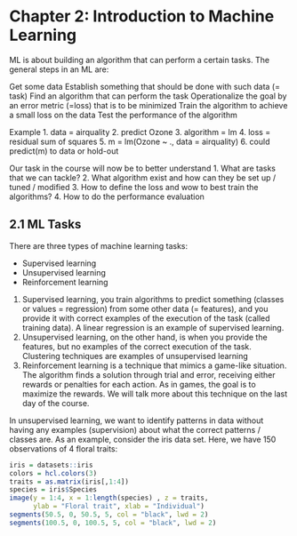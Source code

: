 # Chapter 2: Introduction to Machine Learning
ML is about building an algorithm that can perform a certain tasks. The general steps in an ML are:

Get some data
Establish something that should be done with such data (= task)
Find an algorithm that can perform the task
Operationalize the goal by an error metric (=loss) that is to be minimized
Train the algorithm to achieve a small loss on the data
Test the performance of the algorithm


Example
1. data = airquality
2. predict Ozone
3. algorithm = lm
4. loss = residual sum of squares
5. m = lm(Ozone ~ ., data = airquality)
6. could predict(m) to data or hold-out

Our task in the course will now be to better understand
1. What are tasks that we can tackle?
2. What algorithm exist and how can they be set up / tuned / modified
3. How to define the loss and wow to best train the algorithms?
4. How to do the performance evaluation

## 2.1 ML Tasks
There are three types of machine learning tasks:

* Supervised learning
* Unsupervised learning
* Reinforcement learning

1) Supervised learning, you train algorithms to predict something (classes or values = regression) from some other data (= features), and you provide it with correct examples of the execution of the task (called training data). A linear regression is an example of supervised learning.
2) Unsupervised learning, on the other hand, is when you provide the features, but no examples of the correct execution of the task. Clustering techniques are examples of unsupervised learning
3) Reinforcement learning is a technique that mimics a game-like situation. The algorithm finds a solution through trial and error, receiving either rewards or penalties for each action. As in games, the goal is to maximize the rewards. We will talk more about this technique on the last day of the course.

In unsupervised learning, we want to identify patterns in data without having any examples (supervision) about what the correct patterns / classes are. As an example, consider the iris data set. Here, we have 150 observations of 4 floral traits:
```r
iris = datasets::iris
colors = hcl.colors(3)
traits = as.matrix(iris[,1:4])
species = iris$Species
image(y = 1:4, x = 1:length(species) , z = traits,
      ylab = "Floral trait", xlab = "Individual")
segments(50.5, 0, 50.5, 5, col = "black", lwd = 2)
segments(100.5, 0, 100.5, 5, col = "black", lwd = 2)
```

